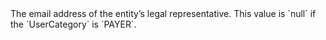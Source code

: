   

  
<ParamField body="LegalRepresentativeEmail" type="string" >  
<FormatAValidEmailAddress />     
The email address of the entity’s legal representative.  
This value is `null` if the `UserCategory` is `PAYER`.  
</ParamField>